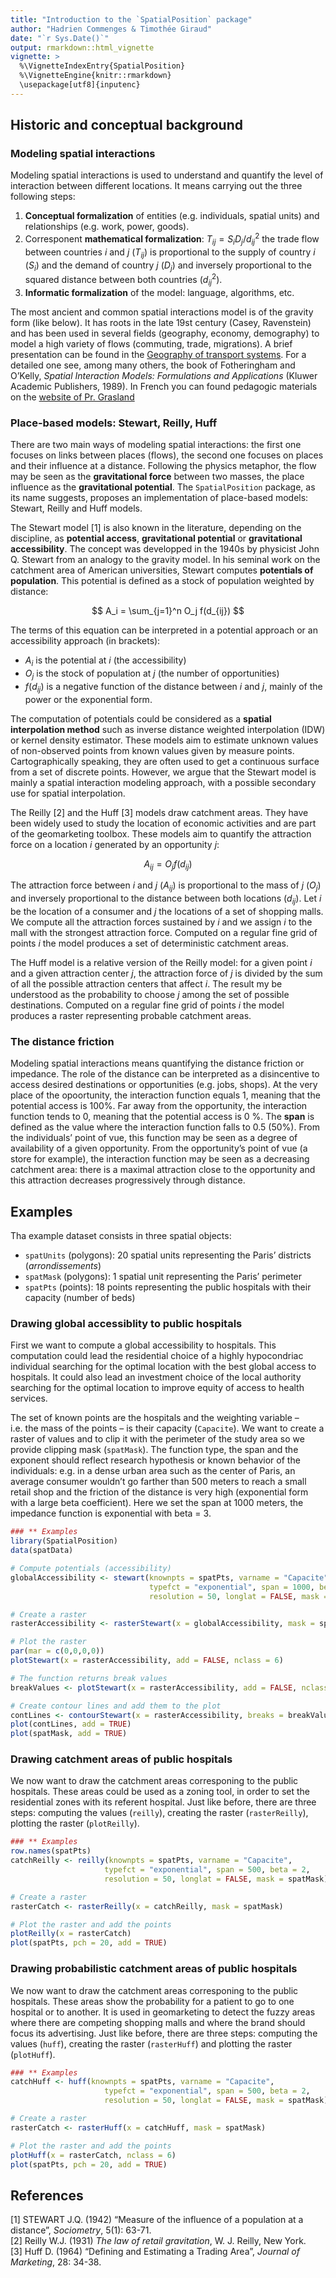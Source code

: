 ```yaml
---
title: "Introduction to the `SpatialPosition` package"
author: "Hadrien Commenges & Timothée Giraud"
date: "`r Sys.Date()`"
output: rmarkdown::html_vignette
vignette: >
  %\VignetteIndexEntry{SpatialPosition}
  %\VignetteEngine{knitr::rmarkdown}
  \usepackage[utf8]{inputenc}
---
```


## Historic and conceptual background 

### Modeling spatial interactions

Modeling spatial interactions is used to understand and quantify the level of interaction between different locations. It means carrying out the three following steps: 

1. **Conceptual formalization** of entities (e.g. individuals, spatial units) and relationships (e.g. work, power, goods).
2. Corresponent **mathematical formalization**: $T_{ij} = S_i D_j / d_{ij}^2$ the trade flow between countries *i* and *j* ($T_{ij}$) is proportional to the supply of country *i* ($S_i$) and the demand of country *j* ($D_j$) and inversely proportional to the squared distance between both countries ($d_{ij}^2$).
3. **Informatic formalization** of the model: language, algorithms, etc.

The most ancient and common spatial interactions model is of the gravity form (like below). It has roots in the late 19st century (Casey, Ravenstein) and has been used in several fields (geography, economy, demography) to model a high variety of flows (commuting, trade, migrations). A brief presentation can be found in the [Geography of transport systems](https://people.hofstra.edu/geotrans/eng/methods/ch5m1en.html). For a detailed one see, among many others, the book of Fotheringham and O'Kelly, *Spatial Interaction Models: Formulations and Applications* (Kluwer Academic Publishers, 1989). In French you can found pedagogic materials on the [website of Pr. Grasland](http://grasland.script.univ-paris-diderot.fr)


### Place-based models: Stewart, Reilly, Huff

There are two main ways of modeling spatial interactions: the first one focuses on links between places (flows), the second one focuses on places and their influence at a distance. Following the physics metaphor, the flow may be seen as the **gravitational force** between two masses, the place influence as the **gravitational potential**. The `SpatialPosition` package, as its name suggests, proposes an implementation of place-based models: Stewart, Reilly and Huff models.

The Stewart model [1] is also known in the literature, depending on the discipline, as **potential access**, **gravitational potential** or **gravitational accessibility**. The concept was developped in the 1940s by physicist John Q. Stewart from an analogy to the gravity model. In his seminal work on the catchment area of American universities, Stewart computes **potentials of population**. This potential is defined as a stock of population weighted by distance:

$$
A_i = \sum_{j=1}^n O_j f(d_{ij})
$$

The terms of this equation can be interpreted in a potential approach or an accessibility approach (in brackets): 

- $A_i$ is the potential at $i$ (the accessibility)
- $O_j$ is the stock of population at $j$ (the number of opportunities)
- $f(d_{ij})$ is a negative function of the distance between $i$ and $j$, mainly of the power or the exponential form.

The computation of potentials could be considered as a **spatial interpolation method** such as inverse distance weighted interpolation (IDW) or kernel density estimator. These models aim to estimate unknown values of non-observed points from known values given by measure points. Cartographically speaking, they are often used to get a continuous surface from a set of discrete points. However, we argue that the Stewart model is mainly a spatial interaction modeling approach, with a possible secondary use for spatial interpolation.

The Reilly [2] and the Huff [3] models draw catchment areas. They have been widely used to study the location of economic activities and are part of the geomarketing toolbox. These models aim to quantify the attraction force on a location $i$ generated by an opportunity $j$:

$$
A_{ij} = O_j f(d_{ij})
$$

The attraction force between $i$ and $j$ ($A_{ij}$) is proportional to the mass of $j$ ($O_j$) and inversely proportional to the distance between both locations ($d_{ij}$). Let $i$ be the location of a consumer and $j$ the locations of a set of shopping malls. We compute all the attraction forces sustained by $i$ and we assign $i$ to the mall with the strongest attraction force. Computed on a regular fine grid of points $i$ the model produces a set of deterministic catchment areas. 

The Huff model is a relative version of the Reilly model: for a given point $i$ and a given attraction center $j$, the attraction force of $j$ is divided by the sum of all the possible attraction centers that affect $i$. The result my be understood as the probability to choose $j$ among the set of possible destinations. Computed on a regular fine grid of points $i$ the model produces a raster representing probable catchment areas. 


### The distance friction

Modeling spatial interactions means quantifying the distance friction or impedance. The role of the distance can be interpreted as a disincentive to access desired destinations or opportunities (e.g. jobs, shops). At the very place of the opoortunity, the interaction function equals 1, meaning that the potential access is 100%. Far away from the opportunity, the interaction function tends to 0, meaning that the potential access is 0 %. The **span** is defined as the value where the interaction function falls to 0.5 (50%). From the individuals' point of vue, this function may be seen as a degree of availability of a given opportunity. From the opportunity's point of vue (a store for example), the interaction function may be seen as a decreasing catchment area: there is a maximal attraction close to the opportunity and this attraction decreases progressively through distance. 


## Examples

Tha example dataset consists in three spatial objects: 

- `spatUnits` (polygons): 20 spatial units representing the Paris' districts (*arrondissements*)
- `spatMask` (polygons): 1 spatial unit representing the Paris' perimeter 
- `spatPts` (points): 18 points representing the public hospitals with their capacity (number of beds)


### Drawing global accessiblity to public hospitals

First we want to compute a global accessibility to hospitals. This computation could lead the residential choice of a highly hypocondriac individual searching for the optimal location with the best global access to hospitals. It could also lead an investment choice of the local authority searching for the optimal location to improve equity of access to health services. 

The set of known points are the hospitals and the weighting variable -- i.e. the mass of the points -- is their capacity (`Capacite`). We want to create a raster of values and to clip it with the perimeter of the study area so we provide clipping mask (`spatMask`). The function type, the span and the exponent should reflect research hypothesis or known behavior of the individuals: e.g. in a dense urban area such as the center of Paris, an average consumer wouldn't go farther than 500 meters to reach a small retail shop and the friction of the distance is very high (exponential form with a large beta coefficient). Here we set the span at 1000 meters, the impedance function is exponential with beta = 3.

````r
### ** Examples
library(SpatialPosition)
data(spatData)

# Compute potentials (accessibility)
globalAccessibility <- stewart(knownpts = spatPts, varname = "Capacite",
                               typefct = "exponential", span = 1000, beta = 3,
                               resolution = 50, longlat = FALSE, mask = spatMask)

# Create a raster
rasterAccessibility <- rasterStewart(x = globalAccessibility, mask = spatMask)

# Plot the raster
par(mar = c(0,0,0,0))
plotStewart(x = rasterAccessibility, add = FALSE, nclass = 6)

# The function returns break values
breakValues <- plotStewart(x = rasterAccessibility, add = FALSE, nclass = 6)

# Create contour lines and add them to the plot
contLines <- contourStewart(x = rasterAccessibility, breaks = breakValues)
plot(contLines, add = TRUE)
plot(spatMask, add = TRUE)
````

### Drawing catchment areas of public hospitals

We now want to draw the catchment areas corresponing to the public hospitals. These areas could be used as a zoning tool, in order to set the residential zones with its referent hospital. Just like before, there are three steps: computing the values (`reilly`), creating the raster (`rasterReilly`), plotting the raster (`plotReilly`).

````r
### ** Examples
row.names(spatPts)
catchReilly <- reilly(knownpts = spatPts, varname = "Capacite",
                     typefct = "exponential", span = 500, beta = 2,
                     resolution = 50, longlat = FALSE, mask = spatMask)

# Create a raster
rasterCatch <- rasterReilly(x = catchReilly, mask = spatMask)

# Plot the raster and add the points
plotReilly(x = rasterCatch)
plot(spatPts, pch = 20, add = TRUE)
````



### Drawing probabilistic catchment areas of public hospitals

We now want to draw the catchment areas corresponing to the public hospitals. These areas show the probability for a patient to go to one hospital or to another. It is used in geomarketing to detect the fuzzy areas where there are competing shopping malls and where the brand should focus its advertising. Just like before, there are three steps: computing the values (`huff`), creating the raster (`rasterHuff`) and plotting the raster (`plotHuff`).

````r
### ** Examples
catchHuff <- huff(knownpts = spatPts, varname = "Capacite",
                     typefct = "exponential", span = 500, beta = 2,
                     resolution = 50, longlat = FALSE, mask = spatMask)

# Create a raster
rasterCatch <- rasterHuff(x = catchHuff, mask = spatMask)

# Plot the raster and add the points
plotHuff(x = rasterCatch, nclass = 6)
plot(spatPts, pch = 20, add = TRUE)
````

## References

[1] STEWART J.Q. (1942) "Measure of the influence of a population at a distance", *Sociometry*, 5(1): 63-71.  
[2] Reilly W.J. (1931) *The law of retail gravitation*, W. J. Reilly, New York.  
[3] Huff D. (1964) "Defining and Estimating a Trading Area", *Journal of Marketing*, 28: 34-38.  






